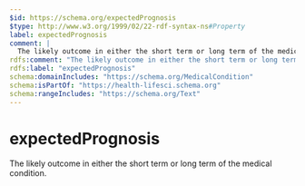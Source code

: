 ```yaml
---
$id: https://schema.org/expectedPrognosis
$type: http://www.w3.org/1999/02/22-rdf-syntax-ns#Property
label: expectedPrognosis
comment: |
  The likely outcome in either the short term or long term of the medical condition.
rdfs:comment: "The likely outcome in either the short term or long term of the medical condition."
rdfs:label: "expectedPrognosis"
schema:domainIncludes: "https://schema.org/MedicalCondition"
schema:isPartOf: "https://health-lifesci.schema.org"
schema:rangeIncludes: "https://schema.org/Text"
---
```


# expectedPrognosis

The likely outcome in either the short term or long term of the medical condition.

